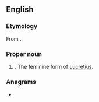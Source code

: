 ==English==

===Etymology===
From {{etyl|la|en}} {{m|la|lucrum||gain, profit}}.

===Proper noun===
{{en-proper noun}}

# {{given name|lang=en|female|from=Latin}}. The feminine form of [[Lucretius]].

===Anagrams===
* {{anagrams|en|a=aceilrtu|reticula}}
